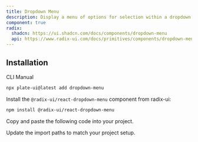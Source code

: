```yaml
---
title: Dropdown Menu
description: Display a menu of options for selection within a dropdown interface.
component: true
radix:
  shadcn: https://ui.shadcn.com/docs/components/dropdown-menu
  api: https://www.radix-ui.com/docs/primitives/components/dropdown-menu#api-reference
---
```


## Installation

<Tabs defaultValue="cli">

<TabsList>
<TabsTrigger value="cli">CLI</TabsTrigger>
<TabsTrigger value="manual">Manual</TabsTrigger>
</TabsList>
<TabsContent value="cli">

```bash
npx plate-ui@latest add dropdown-menu
```

</TabsContent>

<TabsContent value="manual">

<Steps>

<Step>

Install the `@radix-ui/react-dropdown-menu` component from radix-ui:

```bash
npm install @radix-ui/react-dropdown-menu
```

</Step>

<Step>

Copy and paste the following code into your project.

</Step>

<ComponentSource name="dropdown-menu" />

<Step>

Update the import paths to match your project setup.

</Step>

</Steps>

</TabsContent>

</Tabs>
